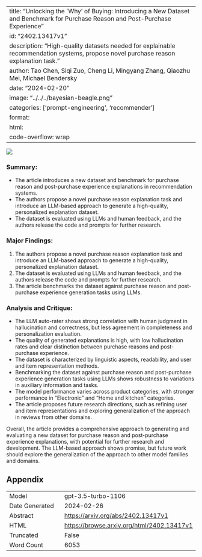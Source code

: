 
---
title: "Unlocking the `Why' of Buying: Introducing a New Dataset and Benchmark for Purchase Reason and Post-Purchase Experience"
id: "2402.13417v1"
description: "High-quality datasets needed for explainable recommendation systems, propose novel purchase reason explanation task."
author: Tao Chen, Siqi Zuo, Cheng Li, Mingyang Zhang, Qiaozhu Mei, Michael Bendersky
date: "2024-02-20"
image: "../../../bayesian-beagle.png"
categories: ['prompt-engineering', 'recommender']
format:
  html:
    code-overflow: wrap
---

![](../../../bayesian-beagle.png)

### **Summary:**
- The article introduces a new dataset and benchmark for purchase reason and post-purchase experience explanations in recommendation systems.
- The authors propose a novel purchase reason explanation task and introduce an LLM-based approach to generate a high-quality, personalized explanation dataset.
- The dataset is evaluated using LLMs and human feedback, and the authors release the code and prompts for further research.

### **Major Findings:**
1. The authors propose a novel purchase reason explanation task and introduce an LLM-based approach to generate a high-quality, personalized explanation dataset.
2. The dataset is evaluated using LLMs and human feedback, and the authors release the code and prompts for further research.
3. The article benchmarks the dataset against purchase reason and post-purchase experience generation tasks using LLMs.

### **Analysis and Critique:**
- The LLM auto-rater shows strong correlation with human judgment in hallucination and correctness, but less agreement in completeness and personalization evaluation.
- The quality of generated explanations is high, with low hallucination rates and clear distinction between purchase reasons and post-purchase experience.
- The dataset is characterized by linguistic aspects, readability, and user and item representation methods.
- Benchmarking the dataset against purchase reason and post-purchase experience generation tasks using LLMs shows robustness to variations in auxiliary information and tasks.
- The model performance varies across product categories, with stronger performance in "Electronic" and "Home and kitchen" categories.
- The article proposes future research directions, such as refining user and item representations and exploring generalization of the approach in reviews from other domains.

Overall, the article provides a comprehensive approach to generating and evaluating a new dataset for purchase reason and post-purchase experience explanations, with potential for further research and development. The LLM-based approach shows promise, but future work should explore the generalization of the approach to other model families and domains.

## Appendix

|          |          |
|----------|----------|
| Model     | gpt-3.5-turbo-1106       |
| Date Generated     | 2024-02-26       |
| Abstract | [https://arxiv.org/abs/2402.13417v1](https://arxiv.org/abs/2402.13417v1)        |
| HTML     | [https://browse.arxiv.org/html/2402.13417v1](https://browse.arxiv.org/html/2402.13417v1)       |
| Truncated       | False       |
| Word Count       | 6053       |
